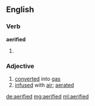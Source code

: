 ==English==

===Verb===
'''aerified'''

# {{past of|[[aerify]]}}

===Adjective===
{{en-adj}}

# [[converted]] into [[gas]]
# [[infused]] with [[air]]; [[aerated]]

[[de:aerified]]
[[mg:aerified]]
[[ml:aerified]]